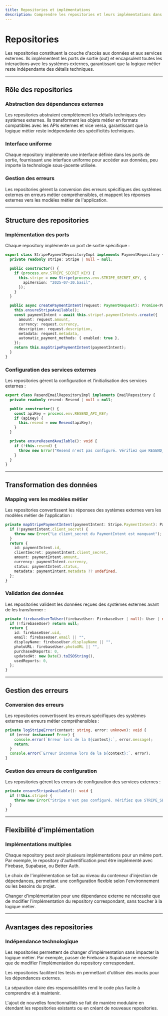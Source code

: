 ```yaml
---
title: Repositories et implémentations
description: Comprendre les repositories et leurs implémentations dans l'architecture hexagonale de Foundation Builder
---
```


# Repositories

Les repositories constituent la couche d'accès aux données et aux services externes. Ils implémentent les ports de sortie (out) et encapsulent toutes les interactions avec les systèmes externes, garantissant que la logique métier reste indépendante des détails techniques.

---

## Rôle des repositories

### Abstraction des dépendances externes

Les repositories abstraient complètement les détails techniques des systèmes externes. Ils transforment les objets métier en formats compatibles avec les APIs externes et vice versa, garantissant que la logique métier reste indépendante des spécificités techniques.

### Interface uniforme

Chaque repository implémente une interface définie dans les ports de sortie, fournissant une interface uniforme pour accéder aux données, peu importe la technologie sous-jacente utilisée.

### Gestion des erreurs

Les repositories gèrent la conversion des erreurs spécifiques des systèmes externes en erreurs métier compréhensibles, et mappent les réponses externes vers les modèles métier de l'application.

---

## Structure des repositories

### Implémentation des ports

Chaque repository implémente un port de sortie spécifique :

```typescript
export class StripePaymentRepositoryImpl implements PaymentRepository {
  private readonly stripe: Stripe | null = null;

  public constructor() {
    if (process.env.STRIPE_SECRET_KEY) {
      this.stripe = new Stripe(process.env.STRIPE_SECRET_KEY, {
        apiVersion: "2025-07-30.basil",
      });
    }
  }

  public async createPaymentIntent(request: PaymentRequest): Promise<PaymentIntent> {
    this.ensureStripeAvailable();
    const paymentIntent = await this.stripe!.paymentIntents.create({
      amount: request.amount,
      currency: request.currency,
      description: request.description,
      metadata: request.metadata,
      automatic_payment_methods: { enabled: true },
    });
    return this.mapStripePaymentIntent(paymentIntent);
  }
}
```

### Configuration des services externes

Les repositories gèrent la configuration et l'initialisation des services externes :

```typescript
export class ResendEmailRepositoryImpl implements EmailRepository {
  private readonly resend: Resend | null = null;

  public constructor() {
    const apiKey = process.env.RESEND_API_KEY;
    if (apiKey) {
      this.resend = new Resend(apiKey);
    }
  }

  private ensureResendAvailable(): void {
    if (!this.resend) {
      throw new Error("Resend n'est pas configuré. Vérifiez que RESEND_API_KEY est définie.");
    }
  }
}
```

---

## Transformation des données

### Mapping vers les modèles métier

Les repositories convertissent les réponses des systèmes externes vers les modèles métier de l'application :

```typescript
private mapStripePaymentIntent(paymentIntent: Stripe.PaymentIntent): PaymentIntent {
  if (!paymentIntent.client_secret) {
    throw new Error("Le client_secret du PaymentIntent est manquant");
  }
  return {
    id: paymentIntent.id,
    clientSecret: paymentIntent.client_secret,
    amount: paymentIntent.amount,
    currency: paymentIntent.currency,
    status: paymentIntent.status,
    metadata: paymentIntent.metadata ?? undefined,
  };
}
```

### Validation des données

Les repositories valident les données reçues des systèmes externes avant de les transformer :

```typescript
private firebaseUserToUser(firebaseUser: FirebaseUser | null): User | null {
  if (!firebaseUser) return null;
  return {
    id: firebaseUser.uid,
    email: firebaseUser.email || "",
    displayName: firebaseUser.displayName || "",
    photoURL: firebaseUser.photoURL || "",
    purchasedReports: 0,
    updatedAt: new Date().toISOString(),
    usedReports: 0,
  };
}
```

---

## Gestion des erreurs

### Conversion des erreurs

Les repositories convertissent les erreurs spécifiques des systèmes externes en erreurs métier compréhensibles :

```typescript
private logStripeError(context: string, error: unknown): void {
  if (error instanceof Error) {
    console.error(`Erreur lors de la ${context}:`, error.message);
    return;
  }
  console.error(`Erreur inconnue lors de la ${context}:`, error);
}
```

### Gestion des erreurs de configuration

Les repositories gèrent les erreurs de configuration des services externes :

```typescript
private ensureStripeAvailable(): void {
  if (!this.stripe) {
    throw new Error("Stripe n'est pas configuré. Vérifiez que STRIPE_SECRET_KEY est définie.");
  }
}
```

---

## Flexibilité d'implémentation

### Implémentations multiples

Chaque repository peut avoir plusieurs implémentations pour un même port. Par exemple, le repository d'authentification peut être implémenté avec Firebase, Supabase, ou Better Auth.

Le choix de l'implémentation se fait au niveau du conteneur d'injection de dépendances, permettant une configuration flexible selon l'environnement ou les besoins du projet.

Changer d'implémentation pour une dépendance externe ne nécessite que de modifier l'implémentation du repository correspondant, sans toucher à la logique métier.

---

## Avantages des repositories

### Indépendance technologique

Les repositories permettent de changer d'implémentation sans impacter la logique métier. Par exemple, passer de Firebase à Supabase ne nécessite que de modifier l'implémentation du repository correspondant.

Les repositories facilitent les tests en permettant d'utiliser des mocks pour les dépendances externes.

La séparation claire des responsabilités rend le code plus facile à comprendre et à maintenir.

L'ajout de nouvelles fonctionnalités se fait de manière modulaire en étendant les repositories existants ou en créant de nouveaux repositories.
